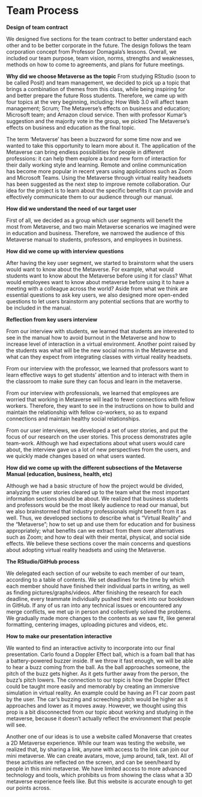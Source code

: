 # Team Process

**Design of team contract**

We  designed five sections for the team contract to better understand each other and to be better corporate in the future. The design follows the team corporation concept from Professor Domagala’s lessons. Overall, we included our team purpose, team vision, norms, strengths and weaknesses, methods on how to come to agreements, and plans for future meetings. 

**Why did we choose Metaverse as the topic**
From studying RStudio (soon to be called Posit) and team management, we decided to pick up a topic that brings a combination of themes from this class, while being inspiring for and better prepare the future Ross students. Therefore, we came up with four topics at the very beginning, including: How Web 3.0 will affect team management; Scrum; The Metaverse’s effects on business and education; Microsoft team; and Amazon cloud service. Then with professor Kumar’s suggestion and the majority vote in the group, we picked The Metaverse’s effects on business and education as the final topic.

 
The term ‘Metaverse’ has been a buzzword for some time now and we wanted to take this opportunity to learn more about it. The application of the Metaverse can bring endless possibilities for people in different professions: it can help them explore a brand new form of interaction for their daily working style and learning. Remote and online communication has become more popular in recent years using applications such as Zoom and Microsoft Teams. Using the Metaverse through virtual reality headsets has been suggested as the next step to improve remote collaboration. Our idea for the project is to learn about the specific benefits it can provide and effectively communicate them to our audience through our manual. 

**How did we understand the need of our target user**

First of all, we decided as a group which user segments will benefit the most from Metaverse, and two main Metaverse scenarios we imagined were in education and business. Therefore, we narrowed the audience of this Metaverse manual to students, professors, and employees in business.

**How did we come up with interview questions**

After having the key user segment, we started to brainstorm what the users would want to know about the Metaverse. For example, what would students want to know about the Metaverse before using it for class? What would employees want to know about metaverse before using it to have a meeting with a colleague across the world? Aside from what we think are essential questions to ask key users, we also designed more open-ended questions to let users brainstorm any potential sections that are worthy to be included in the manual.

**Reflection from key users interview**

From our interview with students, we learned that students are interested to see in the manual how to avoid burnout in the Metaverse and how to increase level of interaction in a virtual environment. Another point raised by the students was what will be the new social norms in the Metaverse and what can they expect from integrating classes with virtual reality headsets. 

From our interview with the professor, we learned that professors want to learn effective ways to get students’ attention and to interact with them in the classroom to make sure they can focus and learn in the metaverse. 

From our interview with professionals, we learned that employees are worried that working in Metaverse will lead to fewer connections with fellow workers. Therefore, they want to see in the instructions on how to build and maintain the relationship with fellow co-workers, so as to expand connections and maintain healthy social relationships. 

From our user interviews, we developed a set of user stories, and put the focus of our research on the user stories. This process demonstrates agile team-work. Although we had expectations about what users would care about, the interview gave us a lot of new perspectives from the users, and we quickly made changes based on what users wanted.

**How did we come up with the different subsections of the Metaverse Manual (education, business, health, etc)**

Although we had a basic structure of how the project would be divided, analyzing the user stories cleared up to the team what the most important information sections should be about. We realized that business students and professors would be the most likely audience to read our manual, but we also brainstormed that industry professionals might benefit from it as well. Thus, we developed sections to describe what is “Virtual Reality” and the “Metaverse”; how to set up and use them for education and for business appropriately; what benefits can we extract from them over alternatives such as Zoom; and how to deal with their mental, physical, and social side effects. We believe these sections cover the main concerns and questions about adopting virtual reality headsets and using the Metaverse. 

**The RStudio/GitHub process**

We delegated each section of our website to each member of our team, according to a table of contents. We set deadlines for the time by which each member should have finished their individual parts in writing, as well as finding pictures/graphs/videos. After finishing the research for each deadline, every teammate individually pushed their work into our bookdown in GitHub. If any of us ran into any technical issues or encountered any merge conflicts, we met up in person and collectively solved the problems. We gradually made more changes to the contents as we saw fit, like general formatting, centering images, uploading pictures and videos, etc. 

**How to make our presentation interactive**

We wanted to find an interactive activity to incorporate into our final presentation. Carlo found a Doppler Effect ball, which is a foam ball that has a battery-powered buzzer inside. If we throw it fast enough, we will be able to hear a buzz coming from the ball. As the ball approaches someone, the pitch of the buzz gets higher. As it gets further away from the person, the buzz’s pitch lowers. The connection to our topic is how the Doppler Effect could be taught more easily and memorably by creating an immersive simulation in virtual reality. An example could be having an F1 car zoom past by the user. The car’s buzzing and screeching pitch would be higher as it approaches and lower as it moves away. However, we thought using this prop is a bit disconnected from our topic about working and studying in the metaverse, because it doesn't actually reflect the environment that people will see.

Another one of our ideas is to use a website called Monaverse that creates a 2D Metaverse experience. While our team was testing the website, we realized that, by sharing a link, anyone with access to the link can join our mini metaverse. We can create avatars, move, jump around, talk, text. All of these activities are reflected on the screen, and can be seen/heard by people in this mini metaverse. We have limited access to more advanced technology and tools, which prohibits us from showing the class what a 3D metaverse experience feels like. But this website is accurate enough to get our points across. 

